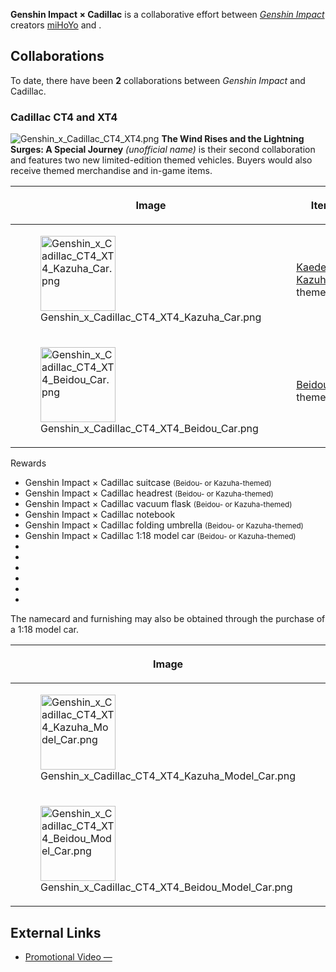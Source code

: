 {{Event Infobox
|title      = Genshin Impact × Cadillac
|type       = Collaboration
|image      = Collaboration Genshin Impact × Cadillac.png
|country    = China
}}
'''Genshin Impact × Cadillac''' is a collaborative effort between ''[[Genshin Impact]]'' creators [[miHoYo]] and {{w|Cadillac}}.

==Collaborations==
To date, there have been '''2''' collaborations between ''Genshin Impact'' and Cadillac.
<!--
===Cadillac CT4===
{{Zh|尘世巡礼 特别的开始}}
-->
===Cadillac CT4 and XT4===
[[File:Genshin x Cadillac CT4 XT4.png|thumb]]
'''The Wind Rises and the Lightning Surges: A Special Journey''' ''(unofficial name)'' {{Lang|zh=风起雷涌 特别的旅途}} is their second collaboration and features two new limited-edition themed vehicles. Buyers would also receive themed merchandise and in-game items.
{| class=wikitable
! Image !! Item !! Details
|-
|[[File:Genshin x Cadillac CT4 XT4 Kazuha Car.png|120px]]
|[[Kaedehara Kazuha]]-themed {{w|Cadillac CT4|CT4}}
|Price: 235,700 {{w|Renminbi|CNY}}<br>Units: 60
|-
|[[File:Genshin x Cadillac CT4 XT4 Beidou Car.png|120px]]
|[[Beidou]]-themed {{w|Cadillac XT4|XT4}}
|Price: 275,700 CNY<br>Units: 60
|}

;Rewards
* Genshin Impact × Cadillac suitcase <small>(Beidou- or Kazuha-themed)</small>
* Genshin Impact × Cadillac headrest <small>(Beidou- or Kazuha-themed)</small>
* Genshin Impact × Cadillac vacuum flask <small>(Beidou- or Kazuha-themed)</small>
* Genshin Impact × Cadillac notebook
* Genshin Impact × Cadillac folding umbrella <small>(Beidou- or Kazuha-themed)</small>
* Genshin Impact × Cadillac 1:18 model car <small>(Beidou- or Kazuha-themed)</small>
* {{Item|Primogem|x=20,000}}
* {{Item|Mora|x=100,000}}
* {{Item|Virtuous Share Bundle|x=10}}
* {{Item|Exotic Share Bundle|x=10}}
* {{Item|Celebration: Lenticular Clouds}}
* {{Item|A Seat of Sophisticated Luxury}}

The namecard and furnishing may also be obtained through the purchase of a 1:18 model car.
{| class=wikitable
! Image !! Item !! Details
|-
|[[File:Genshin x Cadillac CT4 XT4 Kazuha Model Car.png|120px]]
|Kaedehara Kazuha-themed 1:18 model CT4
|Price: 648 CNY
|-
|[[File:Genshin x Cadillac CT4 XT4 Beidou Model Car.png|120px]]
|Beidou-themed 1:18 model XT4
|Price: 648 CNY
|}

==External Links==
* [https://www.bilibili.com/video/BV1sY4y1T7Em/ Promotional Video &mdash; {{Zh|原神 X 凯迪拉克 联名款座驾｜风起雷涌，特别的旅途|tl=}} ]